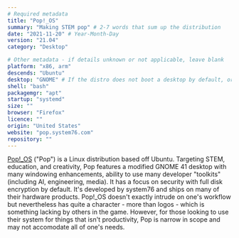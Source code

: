 ```yaml
---
# Required metadata
title: "Pop!_OS"
summary: "Making STEM pop" # 2-7 words that sum up the distribution
date: "2021-11-20" # Year-Month-Day
version: "21.04"
category: "Desktop"

# Other metadata - if details unknown or not applicable, leave blank
platform: "x86, arm"
descends: "Ubuntu"
desktop: "GNOME" # If the distro does not boot a desktop by default, or doesn't ship one, leave 'desktop' blank
shell: "bash"
packagemgr: "apt"
startup: "systemd"
size: ""
browser: "Firefox"
licence: ""
origin: "United States"
website: "pop.system76.com"
repository: ""
---
```


[Pop!\_OS](https://pop.system72.com) ("Pop") is a Linux distribution based off Ubuntu. Targeting STEM, education, and creativity, Pop features a modified GNOME 41 desktop with many windowing enhancements, ability to use many developer "toolkits" (including AI, engineering, media). It has a focus on security with full disk encryption by default. It's developed by system76 and ships on many of their hardware products. Pop!\_OS doesn't exactly intrude on one's workflow but nevertheless has quite a character - more than logos - which is something lacking by others in the game. However, for those looking to use their system for things that isn't productivity, Pop is narrow in scope and may not accomodate all of one's needs.
